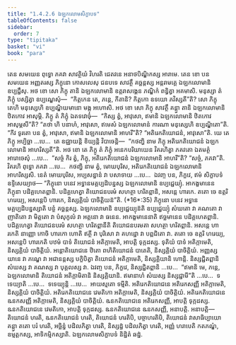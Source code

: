 ```yaml
---
title: "1.4.2.6 ឯឡកលោមសិក្ខាបទ"
tableOfContents: false
sidebar:
  order: 7
type: "tipitaka"
basket: "vi"
book: "para"
---
```



<DynamicBreadcrumb />

<Division number="571" book="para">

<Paragraph number="2176" book="para">
តេន សមយេន ពុទ្ធោ ភគវា សាវត្ថិយំ វិហរតិ ជេតវនេ អនាថបិណ្ឌិកស្ស អារាមេ. តេន ខោ បន សមយេន អញ្ញតរស្ស ភិក្ខុនោ កោសលេសុ ជនបទេ សាវត្ថឹ គច្ឆន្តស្ស អន្តរាមគ្គេ ឯឡកលោមានិ ឧប្បជ្ជឹសុ. អថ ខោ សោ ភិក្ខុ តានិ ឯឡកលោមានិ ឧត្តរាសង្គេន ភណ្ឌិកំ ពន្ធិត្វា អគមាសិ. មនុស្សា តំ ភិក្ខុំ បស្សិត្វា ឧប្បណ្ឌេសុំ—  “កិត្តកេន តេ, ភន្តេ, កីតានិ? កិត្តកោ ឧទយោ ភវិស្សតី”តិ? សោ ភិក្ខុ តេហិ មនុស្សេហិ ឧប្បណ្ឌិយមានោ មង្កុ អហោសិ. អថ ខោ សោ ភិក្ខុ សាវត្ថឹ គន្ត្វា តានិ ឯឡកលោមានិ ឋិតកោវ អាសុម្ភិ. ភិក្ខូ តំ ភិក្ខុំ ឯតទវោចុំ—  “កិស្ស ត្វំ, អាវុសោ, ឥមានិ ឯឡកលោមានិ ឋិតកោវ អាសុម្ភសី”តិ? “តថា ហិ បនាហំ, អាវុសោ, ឥមេសំ ឯឡកលោមានំ ការណា មនុស្សេហិ ឧប្បណ្ឌិតោ”តិ. “កីវ ទូរតោ បន ត្វំ, អាវុសោ, ឥមានិ ឯឡកលោមានិ អាហរី”តិ? “អតិរេកតិយោជនំ, អាវុសោ”តិ. យេ តេ ភិក្ខូ អប្បិច្ឆា …បេ…  តេ ឧជ្ឈាយន្តិ ខិយ្យន្តិ វិបាចេន្តិ—  “កថញ្ហិ នាម ភិក្ខុ អតិរេកតិយោជនំ ឯឡកលោមានិ អាហរិស្សតី”តិ.
</Paragraph>

<Paragraph number="2177" book="para">
អថ ខោ តេ ភិក្ខូ តំ ភិក្ខុំ អនេកបរិយាយេន វិគរហិត្វា ភគវតោ ឯតមត្ថំ អារោចេសុំ …បេ…  “សច្ចំ កិរ ត្វំ, ភិក្ខុ, អតិរេកតិយោជនំ ឯឡកលោមានិ អាហរី”តិ? “សច្ចំ, ភគវា”តិ. វិគរហិ ពុទ្ធោ ភគវា …បេ…  កថញ្ហិ នាម ត្វំ, មោឃបុរិស, អតិរេកតិយោជនំ ឯឡកលោមានិ អាហរិស្សសិ. នេតំ មោឃបុរិស, អប្បសន្នានំ វា បសាទាយ …បេ…  ឯវញ្ច បន, ភិក្ខវេ, ឥមំ សិក្ខាបទំ ឧទ្ទិសេយ្យាថ—
</Paragraph>

</Division>
<Division number="572" book="para">

<Paragraph number="2178" book="para">
<Emphasis>“ភិក្ខុនោ បនេវ អទ្ធានមគ្គប្បដិបន្នស្ស ឯឡកលោមានិ ឧប្បជ្ជេយ្យុំ. អាកង្ខមានេន ភិក្ខុនា បដិគ្គហេតព្ពានិ. បដិគ្គហេត្វា តិយោជនបរមំ សហត្ថា ហរិតព្ពានិ, អសន្តេ ហារកេ. តតោ ចេ ឧត្តរិ ហរេយ្យ, អសន្តេបិ ហារកេ, និស្សគ្គិយំ បាចិត្តិយន៑”</Emphasis>តិ. (*16*:<Emphasis>35</Emphasis>)
</Paragraph>

</Division>
<Division number="573" book="para">

<Paragraph number="2179" book="para">
<Emphasis>ភិក្ខុនោ បនេវ អទ្ធានមគ្គប្បដិបន្នស្សា</Emphasis>តិ បន្ថំ គច្ឆន្តស្ស.
</Paragraph>

<Paragraph number="2180" book="para">
<Emphasis>ឯឡកលោមានិ ឧប្បជ្ជេយ្យុន៑</Emphasis>តិ ឧប្បជ្ជេយ្យុំ សំឃតោ វា គណតោ វា ញាតិតោ វា មិត្តតោ វា បំសុកូលំ វា អត្តនោ វា ធនេន.
</Paragraph>

<Paragraph number="2181" book="para">
<Emphasis>អាកង្ខមានេនា</Emphasis>តិ ឥច្ឆមានេន បដិគ្គហេតព្ពានិ.
</Paragraph>

<Paragraph number="2182" book="para">
<Emphasis>បដិគ្គហេត្វា តិយោជនបរមំ សហត្ថា ហរិតព្ពានី</Emphasis>តិ តិយោជនបរមតា សហត្ថា ហរិតព្ពានិ.
</Paragraph>

<Paragraph number="2183" book="para">
<Emphasis>អសន្តេ ហារកេ</Emphasis>តិ នាញ្ញោ កោចិ ហារកោ ហោតិ ឥត្ថី វា បុរិសោ វា គហដ្ឋោ វា បព្ពជិតោ វា.
</Paragraph>

<Paragraph number="2184" book="para">
<Emphasis>តតោ ចេ ឧត្តរិ ហរេយ្យ, អសន្តេបិ ហារកេ</Emphasis>តិ បឋមំ បាទំ តិយោជនំ អតិក្កាមេតិ, អាបត្តិ ទុក្កដស្ស. ទុតិយំ បាទំ អតិក្កាមេតិ, និស្សគ្គិយំ បាចិត្តិយំ. អន្តោតិយោជនេ ឋិតោ ពហិតិយោជនំ បាតេតិ, និស្សគ្គិយំ បាចិត្តិយំ. អញ្ញស្ស យានេ វា ភណ្ឌេ វា អជានន្តស្ស បក្ខិបិត្វា តិយោជនំ អតិក្កាមេតិ, និស្សគ្គិយានិ ហោន្តិ. និស្សជ្ជិតព្ពានិ សំឃស្ស វា គណស្ស វា បុគ្គលស្ស វា. ឯវញ្ច បន, ភិក្ខវេ, និស្សជ្ជិតព្ពានិ …បេ…  “ឥមានិ មេ, ភន្តេ, ឯឡកលោមានិ តិយោជនំ អតិក្កាមិតានិ និស្សគ្គិយានិ. ឥមានាហំ សំឃស្ស និស្សជ្ជាមី”តិ …បេ…  ទទេយ្យាតិ …បេ…  ទទេយ្យុន្តិ …បេ…  អាយស្មតោ ទម្មីតិ.
</Paragraph>

</Division>
<Division number="574" book="para">

<Paragraph number="2185" book="para">
អតិរេកតិយោជនេ អតិរេកសញ្ញី អតិក្កាមេតិ, និស្សគ្គិយំ បាចិត្តិយំ. អតិរេកតិយោជនេ វេមតិកោ អតិក្កាមេតិ, និស្សគ្គិយំ បាចិត្តិយំ. អតិរេកតិយោជនេ ឩនកសញ្ញី អតិក្កាមេតិ, និស្សគ្គិយំ បាចិត្តិយំ.
</Paragraph>

<Paragraph number="2186" book="para">
ឩនកតិយោជនេ អតិរេកសញ្ញី, អាបត្តិ ទុក្កដស្ស. ឩនកតិយោជនេ វេមតិកោ, អាបត្តិ ទុក្កដស្ស. ឩនកតិយោជនេ ឩនកសញ្ញី, អនាបត្តិ.
</Paragraph>

</Division>
<Division number="575" book="para">

<Paragraph number="2187" book="para">
អនាបត្តិ—  តិយោជនំ ហរតិ, ឩនកតិយោជនំ ហរតិ, តិយោជនំ ហរតិបិ, បច្ចាហរតិបិ, តិយោជនំ វាសាធិប្បាយោ គន្ត្វា តតោ បរំ ហរតិ, អច្ឆិន្នំ បដិលភិត្វា ហរតិ, និស្សដ្ឋំ បដិលភិត្វា ហរតិ, អញ្ញំ ហរាបេតិ កតភណ្ឌំ, ឧម្មត្តកស្ស, អាទិកម្មិកស្សាតិ.

</Paragraph>
</Division>

<Paragraph number="2188" type="center" book="para">
ឯឡកលោមសិក្ខាបទំ និដ្ឋិតំ ឆដ្ឋំ.
</Paragraph>